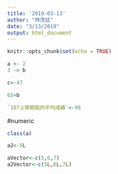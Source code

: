 ```yaml
---
title: '2019-03-13'
author: "林茂廷"
date: "3/13/2019"
output: html_document
---
```


```r
knitr::opts_chunk$set(echo = TRUE)
```


```r
a <- 2
3 -> b
```

```r
c<-47
```

```r
65+b
```
 
```r
`107上學期我的平均成績`<-99
```

#numeric
```r
class(a)
```
```r
a2<-5L
```


```r
aVector<-c(5,6,7)
a2Vector<-c(5L,6L,7L)
```






